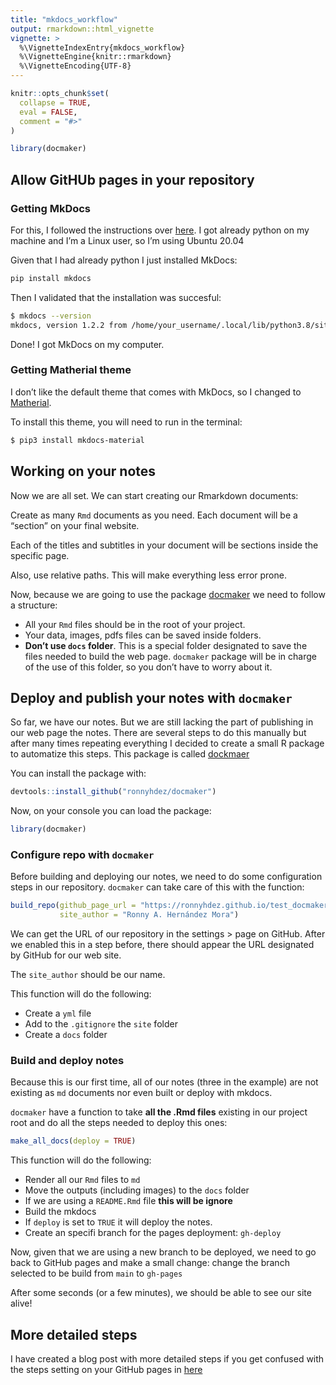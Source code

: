 ```yaml
---
title: "mkdocs_workflow"
output: rmarkdown::html_vignette
vignette: >
  %\VignetteIndexEntry{mkdocs_workflow}
  %\VignetteEngine{knitr::rmarkdown}
  %\VignetteEncoding{UTF-8}
---
```


```r
knitr::opts_chunk$set(
  collapse = TRUE,
  eval = FALSE,
  comment = "#>"
)
```

```r
library(docmaker)
```

## Allow GitHUb pages in your repository


### Getting MkDocs

For this, I followed the instructions over [here](https://www.mkdocs.org/user-guide/installation/).
I got already python on my machine and I'm a Linux user, so I'm using 
Ubuntu 20.04

Given that I had already python I just installed MkDocs:

```bash
pip install mkdocs
```

Then I validated that the installation was succesful:

```bash
$ mkdocs --version
mkdocs, version 1.2.2 from /home/your_username/.local/lib/python3.8/site-packages/mkdocs (Python 3.8)
```

Done! I got MkDocs on my computer.

### Getting Matherial theme

I don't like the default theme that comes with MkDocs, so I changed to 
[Matherial](https://squidfunk.github.io/mkdocs-material/getting-started/).

To install this theme, you will need to run in the terminal:

```bash
$ pip3 install mkdocs-material
```

## Working on your notes

Now we are all set. We can start creating our Rmarkdown documents:

Create as many `Rmd` documents as you need. Each document will be a "section"
on your final website. 

Each of the titles and subtitles in your document will be sections inside the
specific page.

Also, use relative paths. This will make everything less error prone. 

Now, because we are going to use the package [docmaker](https://github.com/ronnyhdez/docmaker)
we need to follow a structure:

 - All your `Rmd` files should be in the root of your project.
 - Your data, images, pdfs files can be saved inside folders.
 - **Don't use `docs` folder**. This is a special folder designated to save the
 files needed to build the web page. `docmaker` package will be in charge of 
 the use of this folder, so you don't have to worry about it.
 
## Deploy and publish your notes with `docmaker`

So far, we have our notes. But we are still lacking the part of publishing in
our web page the notes. There are several steps to do this manually but after
many times repeating everything I decided to create a small R package to
automatize this steps. This package is called [dockmaer](https://github.com/ronnyhdez/docmaker)

You can install the package with:

```r
devtools::install_github("ronnyhdez/docmaker")
```

Now, on your console you can load the package:

```r
library(docmaker)
```

### Configure repo with `docmaker`

Before building and deploying our notes, we need to do some configuration steps
in our repository. `docmaker` can take care of this with the function:

```r
build_repo(github_page_url = "https://ronnyhdez.github.io/test_docmaker/",
           site_author = "Ronny A. Hernández Mora")
```

We can get the URL of our repository in the settings > page on GitHub. After
we enabled this in a step before, there should appear the URL designated by
GitHub for our web site.

The `site_author` should be our name.

This function will do the following:

 - Create a `yml` file
 - Add to the `.gitignore` the `site` folder
 - Create a `docs` folder

### Build and deploy notes

Because this is our first time, all of our notes (three in the example) are not
existing as `md` documents nor even built or deploy with mkdocs.

`docmaker` have a function to take **all the .Rmd files** existing in our project
root and do all the steps needed to deploy this ones:

```r
make_all_docs(deploy = TRUE)
```

This function will do the following:

 - Render all our `Rmd` files to `md`
 - Move the outputs (including images) to the `docs` folder
 - If we are using a `README.Rmd` file **this will be ignore**
 - Build the mkdocs
 - If `deploy` is set to `TRUE` it will deploy the notes.
 - Create an specifi branch for the pages deployment: `gh-deploy`
 
Now, given that we are using a new branch to be deployed, we need to go back to
GitHub pages and make a small change: change the branch selected to be build 
from `main` to `gh-pages`

After some seconds (or a few minutes), we should be able to see our site alive!

## More detailed steps

I have created a blog post with more detailed steps if you get confused with
the steps setting on your GitHub pages in [here](https://ronnyhdez.github.io/blog/posts/2021-12-11-usingmkdocsrmd/)

